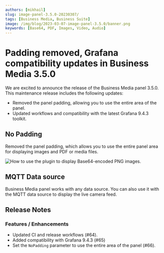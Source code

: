 ```yaml
---
authors: [mikhail]
slug: image-panel-3.5.0-20230307/
tags: [Business Media, Business Suite]
image: /img/blog/2023-03-07-image-panel-3.5.0/banner.png
keywords: [Base64, PDF, Images, Video, Audio]
---
```



# Padding removed, Grafana compatibility updates in Business Media 3.5.0

We are excited to announce the release of the Business Media panel 3.5.0. This maintenance release includes the following updates:

- Removed the panel padding, allowing you to use the entire area of the panel.
- Updated workflows and compatibility with the latest Grafana 9.4.3 toolkit.

## No Padding

Removed the panel padding, which allows you to use the entire panel area for displaying images and PDF or media files.

<Image
  title="How to use the plugin to display Base64-encoded PNG images."
  src="/img/blog/2023-03-07-image-panel-3.5.0/panel.png"
/>

## MQTT Data source

Business Media panel works with any data source. You can also use it with the MQTT data source to display the live camera feed.

<GettingStarted />

<Tutorial />

## Release Notes

### Features / Enhancements

- Updated CI and release workflows (#64).
- Added compatibility with Grafana 9.4.3 (#65)
- Set the `NoPadding` parameter to use the entire area of the panel (#66).

<Feedback />
